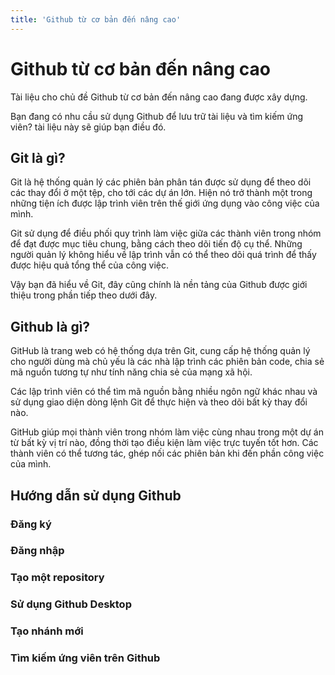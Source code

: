 ```yaml
---
title: 'Github từ cơ bản đến nâng cao'
---
```



# Github từ cơ bản đến nâng cao

<Callout type="warning">
  Tài liệu cho chủ đề Github từ cơ bản đến nâng cao đang được xây dựng.
</Callout>

Bạn đang có nhu cầu sử dụng Github để lưu trữ tài liệu và tìm kiếm ứng viên? tài liệu này sẽ giúp bạn điều đó.

## Git là gì?

Git là hệ thống quản lý các phiên bản phân tán được sử dụng để theo dõi các thay đổi ở một tệp, cho tới các dự án lớn. Hiện nó trở thành một trong những tiện ích được lập trình viên trên thế giới ứng dụng vào công việc của mình.

Git sử dụng để điều phối quy trình làm việc giữa các thành viên trong nhóm để đạt được mục tiêu chung, bằng cách theo dõi tiến độ cụ thể. Những người quản lý không hiểu về lập trình vẫn có thể theo dõi quá trình để thấy được hiệu quả tổng thể của công việc.

Vậy bạn đã hiểu về Git, đây cũng chính là nền tảng của Github được giới thiệu trong phần tiếp theo dưới đây.

## Github là gì?

GitHub là trang web có hệ thống dựa trên Git, cung cấp hệ thống quản lý cho người dùng mà chủ yếu là các nhà lập trình các phiên bản code, chia sẻ mã nguồn tương tự như tính năng chia sẻ của mạng xã hội.

Các lập trình viên có thể tìm mã nguồn bằng nhiều ngôn ngữ khác nhau và sử dụng giao diện dòng lệnh Git để thực hiện và theo dõi bất kỳ thay đổi nào.

GitHub giúp mọi thành viên trong nhóm làm việc cùng nhau trong một dự án từ bất kỳ vị trí nào, đồng thời tạo điều kiện làm việc trực tuyến tốt hơn. Các thành viên có thể tương tác, ghép nối các phiên bản khi đến phần công việc của mình.

## Hướng dẫn sử dụng Github

### Đăng ký

### Đăng nhập

### Tạo một repository

### Sử dụng Github Desktop

### Tạo nhánh mới

### Tìm kiếm ứng viên trên Github
